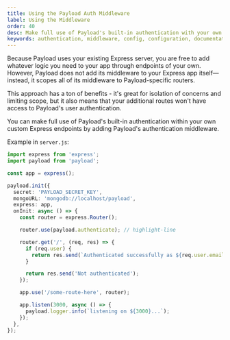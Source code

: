 ```yaml
---
title: Using the Payload Auth Middleware
label: Using the Middleware
order: 40
desc: Make full use of Payload's built-in authentication with your own custom Express endpoints by adding Payload's authentication middleware.
keywords: authentication, middleware, config, configuration, documentation, Content Management System, cms, headless, javascript, node, react, express
---
```


Because Payload uses your existing Express server, you are free to add whatever logic you need to your app through endpoints of your own. However, Payload does not add its middleware to your Express app itself—instead, it scopes all of its middleware to Payload-specific routers.

This approach has a ton of benefits - it's great for isolation of concerns and limiting scope, but it also means that your additional routes won't have access to Payload's user authentication.

<Banner type="success">
  You can make full use of Payload's built-in authentication within your own custom Express endpoints by adding Payload's authentication middleware.
</Banner>

Example in `server.js`:
```ts
import express from 'express';
import payload from 'payload';

const app = express();

payload.init({
  secret: 'PAYLOAD_SECRET_KEY',
  mongoURL: 'mongodb://localhost/payload',
  express: app,
  onInit: async () => {
    const router = express.Router();

    router.use(payload.authenticate); // highlight-line

    router.get('/', (req, res) => {
      if (req.user) {
        return res.send(`Authenticated successfully as ${req.user.email}.`);
      }

      return res.send('Not authenticated');
    });

    app.use('/some-route-here', router);

    app.listen(3000, async () => {
      payload.logger.info(`listening on ${3000}...`);
    });
  },
});

```
